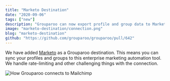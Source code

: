 ```yaml
---
title: "Marketo Destination"
date: "2020-09-06"
tags: ["new"]
description: "Grouparoo can now export profile and group data to Marketo."
image: "marketo-destination/connection.png"
blog: "marketo-destination"
github: "https://github.com/grouparoo/grouparoo/pull/642"
---
```


We have added [Marketo](https://www.marketo.com) as a Grouparoo destination. This means you can sync your profiles and groups to this enterprise marketing automation tool. We handle rate-limiting and other challenging things with the connection.

<Image
  maxHeight={250}
  alt="How Grouparoo connects to Mailchimp"
  src="marketo-destination/connection.png"
/>
